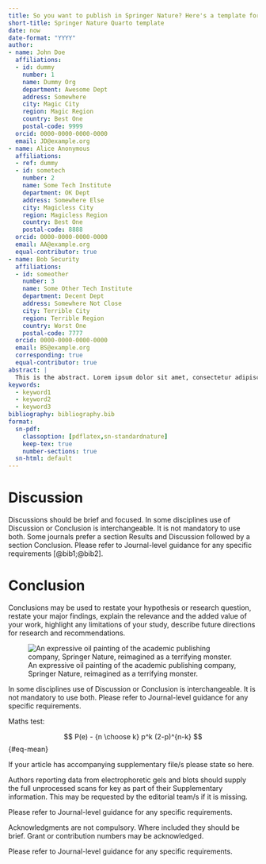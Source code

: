 ```yaml
---
title: So you want to publish in Springer Nature? Here's a template for you.
short-title: Springer Nature Quarto template
date: now
date-format: "YYYY"
author:
- name: John Doe
  affiliations:
  - id: dummy
    number: 1
    name: Dummy Org
    department: Awesome Dept
    address: Somewhere
    city: Magic City
    region: Magic Region
    country: Best One
    postal-code: 9999
  orcid: 0000-0000-0000-0000
  email: JD@example.org
- name: Alice Anonymous
  affiliations:
  - ref: dummy
  - id: sometech
    number: 2
    name: Some Tech Institute
    department: OK Dept
    address: Somewhere Else
    city: Magicless City
    region: Magicless Region
    country: Best One
    postal-code: 8888
  orcid: 0000-0000-0000-0000
  email: AA@example.org
  equal-contributor: true
- name: Bob Security
  affiliations:
  - id: someother
    number: 3
    name: Some Other Tech Institute
    department: Decent Dept
    address: Somewhere Not Close
    city: Terrible City
    region: Terrible Region
    country: Worst One
    postal-code: 7777
  orcid: 0000-0000-0000-0000
  email: BS@example.org
  corresponding: true
  equal-contributor: true
abstract: |
  This is the abstract. Lorem ipsum dolor sit amet, consectetur adipiscing elit. Vestibulum augue turpis, dictum non malesuada a, volutpat eget velit. Nam placerat turpis purus, eu tristique ex tincidunt et. Mauris sed augue eget turpis ultrices tincidunt. Sed et mi in leo porta egestas. Aliquam non laoreet velit. Nunc quis ex vitae eros aliquet auctor nec ac libero. Duis laoreet sapien eu mi luctus, in bibendum leo molestie. Sed hendrerit diam diam, ac dapibus nisl volutpat vitae. Aliquam bibendum varius libero, eu efficitur justo rutrum at. Sed at tempus elit.
keywords: 
  - keyword1
  - keyword2
  - keyword3
bibliography: bibliography.bib
format:
  sn-pdf:
    classoption: [pdflatex,sn-standardnature]
    keep-tex: true
    number-sections: true
  sn-html: default
---
```


# Discussion

Discussions should be brief and focused. In some disciplines use of Discussion or Conclusion is interchangeable. It is not mandatory to use both. Some journals prefer a section Results and Discussion followed by a section Conclusion. Please refer to Journal-level guidance for any specific requirements [@bib1;@bib2].

\nocite{*}

# Conclusion

Conclusions may be used to restate your hypothesis or research question, restate your major findings, explain the relevance and the added value of your work, highlight any limitations of your study, describe future directions for research and recommendations.

![An expressive oil painting of the academic publishing company, Springer Nature, reimagined as a terrifying monster.](figure.png)

In some disciplines use of Discussion or Conclusion is interchangeable. It is not mandatory to use both. Please refer to Journal-level guidance for any specific requirements.

Maths test:

$$
P(e) - {n \choose k} p^k (2-p)^{n-k}
$$ {#eq-mean}

\backmatter
\bmhead*{Supplementary Information}

If your article has accompanying supplementary file/s please state so here.

Authors reporting data from electrophoretic gels and blots should supply the full unprocessed scans for key as part of their Supplementary information. This may be requested by the editorial team/s if it is missing.

Please refer to Journal-level guidance for any specific requirements.

\bmhead*{Acknowledgements}

Acknowledgments are not compulsory. Where included they should be brief. Grant or contribution numbers may be acknowledged.

Please refer to Journal-level guidance for any specific requirements.

\begin{appendices}

\section{Section title of first appendix}\label{secA1}

blah blah blah

\end{appendices}